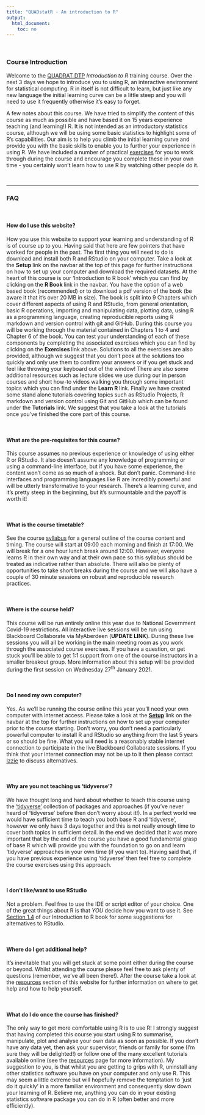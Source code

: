 ```yaml
---
title: "QUADstatR - An introduction to R"
output: 
  html_document:
    toc: no
---
```


\  

### Course Introduction

Welcome to the [QUADRAT DTP](https://www.quadrat.ac.uk/){target='_blank'} *Introduction to R* training course. Over the next 3 days we hope to introduce you to using R, an interactive environment for statistical computing. R in itself is not difficult to learn, but just like any new language the initial learning curve can be a little steep and you will need to use it frequently otherwise it’s easy to forget. 

A few notes about this course. We have tried to simplify the content of this course as much as possible and have based it on 15 years experience teaching (and learning!) R. It is not intended as an introductory statistics course, although we will be using some basic statistics to highlight some of R’s capabilities. Our aim is to help you climb the initial learning curve and provide you with the basic skills to enable you to further your experience in using R. We have included a number of practical [exercises](exercises.html) for you to work through during the course and encourage you complete these in your own time - you certainly won’t learn how to use R by watching other people do it. 

\  

----

### FAQ

\  

#### How do I use this website?
How you use this website to support your learning and understanding of R is of course up to you. Having said that here are few pointers that have worked for people in the past. The first thing you will need to do is download and install both R and RStudio on your computer. Take a look at the **Setup <i class="fa fa-cog" aria-hidden="true"></i>** link on the navbar at the top of this page for further instructions on how to set up your computer and download the required datasets. At the heart of this course is our 'Introduction to R book' which you can find by clicking on the **R Book <i class="fa fa-book" aria-hidden="true"></i>** link in the navbar. You have the option of a web based book (recommended) or to download a pdf version of the book (be aware it that it's over 20 MB in size). The book is split into 9 Chapters which cover different aspects of using R and RStudio, from general orientation, basic R operations, importing and manipulating data, plotting data, using R as a programming language, creating reproducible reports using R markdown and version control with git and GitHub. During this course you will be working through the material contained in Chapters 1 to 4 and Chapter 6 of the book. You can test your understanding of each of these components by completing the associated exercises which you can find by clicking on the **Exercises <i class="fa fa-file-contract" aria-hidden="true"></i>** link above. Solutions to all the exercises are also provided, although we suggest that you don't peek at the solutions too quickly and only use them to confirm your answers or if you get stuck and feel like throwing your keyboard out of the window! There are also some additional resources such as lecture slides we use during our in person courses and short how-to videos walking you through some important topics which you can find under the **Learn R <i class="fa fa-university" aria-hidden="true"></i>** link. Finally we have created some stand alone tutorials covering topics such as RStudio Projects, R markdown and version control using Git and GitHub which can be found under the **Tutorials <i class="fa fa-desktop" aria-hidden="true"></i>** link. We suggest that you take a look at the tutorials once you've finished the core part of this course.

\ 

#### What are the pre-requisites for this course?
This course assumes no previous experience or knowledge of using either R or RStudio. It also doesn't assume any knowledge of programming or using a command-line interface, but if you have some experience, the content won’t come as so much of a shock. But don’t panic. Command-line interfaces and programming languages like R are incredibly powerful and will be utterly transformative to your research. There’s a learning curve, and it’s pretty steep in the beginning, but it’s surmountable and the payoff is worth it!

\  

#### What is the course timetable?
See the course [syllabus](syllabus.html) for a general outline of the course content and timing. The course will start at 09:00 each morning and finish at 17:00. We will break for a one hour lunch break around 12:00. However, everyone learns R in their own way and at their own pace so this syllabus should be treated as indicative rather than absolute. There will also be plenty of opportunities to take short breaks during the course and we will also have a couple of 30 minute sessions on robust and reproducible research practices.  

\  

#### Where is the course held?
This course will be run entirely online this year due to National Government Covid-19 restrictions. All interactive live sessions will be run using Blackboard Collaborate via MyAberdeen (**UPDATE LINK**). During these live sessions you will all be working in the main meeting room as you work through the associated course exercises. If you have a question, or get stuck you'll be able to get 1:1 support from one of the course instructors in a smaller breakout group. More information about this setup will be provided during the first session on Wednesday 27^th^ January 2021.   

<!--
will be teaching will be held in room FN113 in the Fraser Noble building (building No. 7 on [this map](images/uoa_map.png) on the old Aberdeen campus). For those of you unfamiliar with the Aberdeen campus I have also indicated on the map where you can grab a bite to eat or a caffeine hit!
-->

\  

#### Do I need my own computer?

<!--
No. We will provide desktop computers for those who do not wish to bring their own laptops to the course. All of the desktops will have both R and RStudio already installed but please bring along a USB flash drive to save your work. If you require a desktop computer then please make sure you have registered for a UoA visitor computing account prior to the start of the course (contact [Izzie Buchanan](People.html) for further details). Having said that, if you have a laptop (Mac or Windows) we encourage you to bring it to the course. Please take a look at the **[Setup<i class="fa fa-cog" aria-hidden="true"></i>](setup.html)** link on the navbar at the top for further instructions on how to set up your laptop prior to the course starting.
-->

Yes. As we'll be running the course online this year you'll need your own computer with internet access. Please take a look at the **[Setup<i class="fa fa-cog" aria-hidden="true"></i>](setup.html)** link on the navbar at the top for further instructions on how to set up your computer prior to the course starting. Don't worry, you don't need a particularly powerful computer to install R and RStudio so anything from the last 5 years or so should be fine. What you will need is a reasonably stable internet connection to participate in the live Blackboard Collaborate sessions. If you think that your internet connection may not be up to it then please contact [Izzie](People.html) to discuss alternatives.

\  

#### Why are you not teaching us 'tidyverse'?
We have thought long and hard about whether to teach this course using the ['tidyverse'](https://www.tidyverse.org/){target='_blank'} collection of packages and approaches (if you've never heard of 'tidyverse' before then don't worry about it!). In a perfect world we would have sufficient time to teach you both base R and 'tidyverse', however we only have 3 days together and this is not really enough time to cover both topics in sufficient detail. In the end we decided that it was more important that by the end of the course you have a good fundamental grasp of base R which will provide you with the foundation to go on and learn 'tidyverse' approaches in your own time (if you want to). Having said that, if you have previous experience using 'tidyverse' then feel free to complete the course exercises using this approach. 

\  

#### I don't like/want to use RStudio
Not a problem. Feel free to use the IDE or script editor of your choice. One of the great things about R is that *YOU* decide how you want to use it. See [Section 1.4](https://intro2r.com/alternatives-to-rstudio.html) of our Introduction to R book for some suggestions for alternatives to RStudio. 

\  

#### Where do I get additional help?
It's inevitable that you will get stuck at some point either during the course or beyond. Whilst attending the course please feel free to ask plenty of questions (remember, we've all been there!). After the course take a look at the [resources](resources.html) section of this website for further information on where to get help and how to help yourself.    

\  

#### What do I do once the course has finished?
The only way to get more comfortable using R is to use R! I strongly suggest that having completed this course you start using R to summarise, manipulate, plot and analyse your own data as soon as possible. If you don't have any data yet, then ask your supervisor, friends or family for some (I'm sure they will be delighted!) or follow one of the many excellent tutorials available online (see the [resources](resources.html) page for more information). My suggestion to you, is that whilst you are getting to grips with R, uninstall any other statistics software you have on your computer and only use R. This may seem a little extreme but will hopefully remove the temptation to ‘just do it quickly’ in a more familiar environment and consequently slow down your learning of R. Believe me, anything you can do in your existing statistics software package you can do in R (often better and more efficiently).
